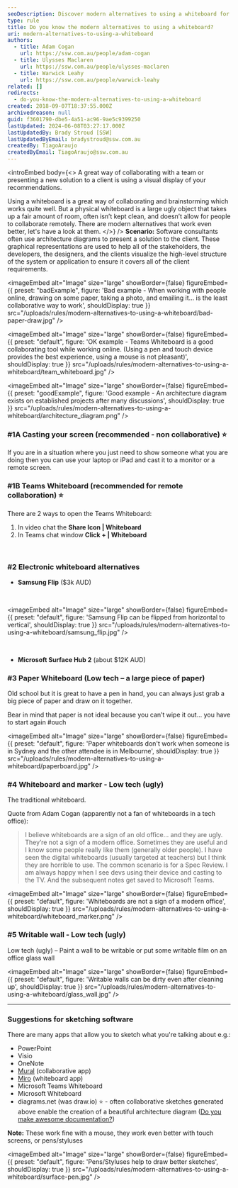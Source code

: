 ```yaml
---
seoDescription: Discover modern alternatives to using a whiteboard for effective collaboration and brainstorming. From casting your screen to Teams Whiteboard, learn about innovative solutions that enhance remote collaboration and presentation.
type: rule
title: Do you know the modern alternatives to using a whiteboard?
uri: modern-alternatives-to-using-a-whiteboard
authors:
  - title: Adam Cogan
    url: https://ssw.com.au/people/adam-cogan
  - title: Ulysses Maclaren
    url: https://ssw.com.au/people/ulysses-maclaren
  - title: Warwick Leahy
    url: https://ssw.com.au/people/warwick-leahy
related: []
redirects:
  - do-you-know-the-modern-alternatives-to-using-a-whiteboard
created: 2018-09-07T18:37:55.000Z
archivedreason: null
guid: f3601790-dbe5-4a51-ac96-9ae5c9399250
lastUpdated: 2024-06-08T03:27:17.000Z
lastUpdatedBy: Brady Stroud [SSW]
lastUpdatedByEmail: bradystroud@ssw.com.au
createdBy: TiagoAraujo
createdByEmail: TiagoAraujo@ssw.com.au
---
```


<introEmbed
  body={<>
A great way of collaborating with a team or presenting a new solution to a client is using a visual display of your recommendations.

Using a whiteboard is a great way of collaborating and brainstorming which works quite well. But a physical whiteboard is a large ugly object that takes up a fair amount of room, often isn’t kept clean, and doesn’t allow for people to collaborate remotely. There are modern alternatives that work even better, let's have a look at them.
  </>}
/>
**Scenario:** Software consultants often use architecture diagrams to present a solution to the client. These graphical representations are used to help all of the stakeholders, the developers, the designers, and the clients visualize the high-level structure of the system or application to ensure it covers all of the client requirements.

<imageEmbed
  alt="Image"
  size="large"
  showBorder={false}
  figureEmbed={{
    preset: "badExample",
    figure: 'Bad example - When working with people online, drawing on some paper, taking a photo, and emailing it... is the least collaborative way to work',
    shouldDisplay: true
  }}
  src="/uploads/rules/modern-alternatives-to-using-a-whiteboard/bad-paper-draw.jpg"
/>


<imageEmbed
  alt="Image"
  size="large"
  showBorder={false}
  figureEmbed={{
    preset: "default",
    figure: 'OK example - Teams Whiteboard is a good collaborating tool while working online. (Using a pen and touch device provides the best experience, using a mouse is not pleasant)',
    shouldDisplay: true
  }}
  src="/uploads/rules/modern-alternatives-to-using-a-whiteboard/team_whiteboard.jpg"
/>

<imageEmbed
  alt="Image"
  size="large"
  showBorder={false}
  figureEmbed={{
    preset: "goodExample",
    figure: 'Good example - An architecture diagram exists on established projects after many discussions',
    shouldDisplay: true
  }}
  src="/uploads/rules/modern-alternatives-to-using-a-whiteboard/architecture_diagram.png"
/>

### \#1A Casting your screen (recommended - non collaborative) ⭐️

If you are in a situation where you just need to show someone what you are doing then you can use your laptop or iPad and cast it to a monitor or a remote screen.

### \#1B Teams Whiteboard (recommended for remote collaboration) ⭐️

There are 2 ways to open the Teams Whiteboard:

1. In video chat the **Share Icon | Whiteboard**
2. In Teams chat window **Click + | Whiteboard**

<youtubeEmbed url="https://www.youtube.com/watch?v=vDO-EUZUmiA" description="Figure: Using Whiteboard in Microsoft Teams" />

&nbsp;

<youtubeEmbed url="https://www.youtube.com/embed/JsaqPiqBxPY" description="Figure: Using Microsoft Whiteboard App #2 Tech Whiteboard replacement" />

### \#2 Electronic whiteboard alternatives

- **Samsung Flip** ($3k AUD)

<youtubeEmbed url="https://www.youtube.com/embed/lZgVAbdwYNI" description="Figure: Using Samsung Flip" />

&nbsp;


<imageEmbed
  alt="Image"
  size="large"
  showBorder={false}
  figureEmbed={{
    preset: "default",
    figure: 'Samsung Flip can be flipped from horizontal to vertical',
    shouldDisplay: true
  }}
  src="/uploads/rules/modern-alternatives-to-using-a-whiteboard/samsung_flip.jpg"
/>

&nbsp;

- **Microsoft Surface Hub 2** (about $12K AUD)

<youtubeEmbed url="https://www.youtube.com/embed/GSUHgrjwBb4" description="Figure: Using Microsoft Surface Hub" />

### \#3 Paper Whiteboard (Low tech – a large piece of paper)

Old school but it is great to have a pen in hand, you can always just grab a big piece of paper and draw on it together.

Bear in mind that paper is not ideal because you can’t wipe it out... you have to start again #ouch


<imageEmbed
  alt="Image"
  size="large"
  showBorder={false}
  figureEmbed={{
    preset: "default",
    figure: 'Paper whiteboards don\'t work when someone is in Sydney and the other attendee is in Melbourne',
    shouldDisplay: true
  }}
  src="/uploads/rules/modern-alternatives-to-using-a-whiteboard/paperboard.jpg"
/>

### \#4 Whiteboard and marker - Low tech (ugly)

The traditional whiteboard.

Quote from Adam Cogan (apparently not a fan of whiteboards in a tech office):

> I believe whiteboards are a sign of an old office… and they are ugly. They’re not a sign of a modern office.
> Sometimes they are useful and I know some people really like them (generally older people).
> I have seen the digital whiteboards (usually targeted at teachers) but I think they are horrible to use.
> The common scenario is for a Spec Review. I am always happy when I see devs using their device and casting to the TV. And the subsequent notes get saved to Microsoft Teams.


<imageEmbed
  alt="Image"
  size="large"
  showBorder={false}
  figureEmbed={{
    preset: "default",
    figure: 'Whiteboards are not a sign of a modern office',
    shouldDisplay: true
  }}
  src="/uploads/rules/modern-alternatives-to-using-a-whiteboard/whiteboard_marker.png"
/>

### \#5 Writable wall - Low tech (ugly)

Low tech (ugly) – Paint a wall to be writable or put some writable film on an office glass wall


<imageEmbed
  alt="Image"
  size="large"
  showBorder={false}
  figureEmbed={{
    preset: "default",
    figure: 'Writable walls can be dirty even after cleaning up',
    shouldDisplay: true
  }}
  src="/uploads/rules/modern-alternatives-to-using-a-whiteboard/glass_wall.jpg"
/>

---

### Suggestions for sketching software

There are many apps that allow you to sketch what you're talking about e.g.:

- PowerPoint
- Visio
- OneNote
- [Mural](https://mural.co/) (collaborative app)
- [Miro](https://miro.com/) (whiteboard app)
- Microsoft Teams Whiteboard
- Microsoft Whiteboard
- diagrams.net (was draw.io) ⭐️ - often collaborative sketches generated above enable the creation of a beautiful architecture diagram ([Do you make awesome documentation?](/do-you-review-the-documentation))

**Note:** These work fine with a mouse, they work even better with touch screens, or pens/styluses


<imageEmbed
  alt="Image"
  size="large"
  showBorder={false}
  figureEmbed={{
    preset: "default",
    figure: 'Pens/Styluses help to draw better sketches',
    shouldDisplay: true
  }}
  src="/uploads/rules/modern-alternatives-to-using-a-whiteboard/surface-pen.jpg"
/>
